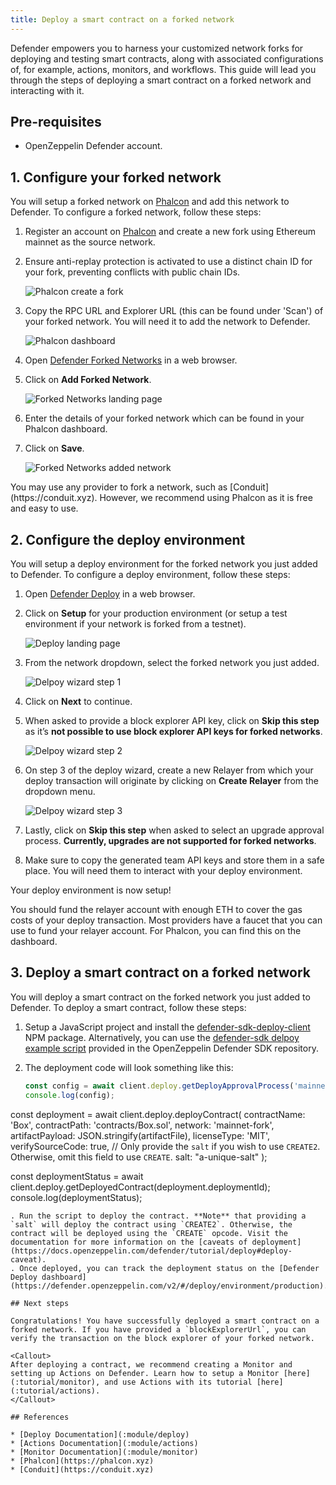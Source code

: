 ```yaml
---
title: Deploy a smart contract on a forked network
---
```


Defender empowers you to harness your customized network forks for deploying and testing smart contracts, along with associated configurations of, for example, actions, monitors, and workflows. This guide will lead you through the steps of deploying a smart contract on a forked network and interacting with it.

## Pre-requisites

* OpenZeppelin Defender account.

## 1. Configure your forked network

You will setup a forked network on [Phalcon](https://phalcon.xyz) and add this network to Defender. To configure a forked network, follow these steps:

1. Register an account on [Phalcon](https://phalcon.xyz) and create a new fork using Ethereum mainnet as the source network.
2. Ensure anti-replay protection is activated to use a distinct chain ID for your fork, preventing conflicts with public chain IDs.

   ![Phalcon create a fork](/defender/tutorial-forked-network-phalcon-create.png)
3. Copy the RPC URL and Explorer URL (this can be found under 'Scan') of your forked network. You will need it to add the network to Defender.

   ![Phalcon dashboard](/defender/tutorial-forked-networks-phalcon-dashboard.png)
4. Open [Defender Forked Networks](https://defender.openzeppelin.com/v2/#/settings/networks/forks) in a web browser.
5. Click on **Add Forked Network**.

   ![Forked Networks landing page](/defender/tutorial-forked-networks-intro.png)
6. Enter the details of your forked network which can be found in your Phalcon dashboard.
7. Click on **Save**.

   ![Forked Networks added network](/defender/tutorial-forked-networks-create.png)

<Callout>
You may use any provider to fork a network, such as [Conduit](https://conduit.xyz). However, we recommend using Phalcon as it is free and easy to use.
</Callout>

## 2. Configure the deploy environment

You will setup a deploy environment for the forked network you just added to Defender. To configure a deploy environment, follow these steps:

1. Open [Defender Deploy](https://defender.openzeppelin.com/v2/#/deploy) in a web browser.
2. Click on **Setup** for your production environment (or setup a test environment if your network is forked from a testnet).

   ![Deploy landing page](/defender/tutorial-forked-networks-deploy-intro.png)
3. From the network dropdown, select the forked network you just added.

   ![Delpoy wizard step 1](/defender/tutorial-forked-networks-deploy-wizard-step1.png)
4. Click on **Next** to continue.
5. When asked to provide a block explorer API key, click on **Skip this step** as it’s **not possible to use block explorer API keys for forked networks**.

   ![Delpoy wizard step 2](/defender/tutorial-forked-networks-deploy-wizard-step2.png)
6. On step 3 of the deploy wizard, create a new Relayer from which your deploy transaction will originate by clicking on **Create Relayer** from the dropdown menu.

   ![Delpoy wizard step 3](/defender/tutorial-forked-networks-deploy-wizard-step3.png)
7. Lastly, click on **Skip this step** when asked to select an upgrade approval process. **Currently, upgrades are not supported for forked networks**.
8. Make sure to copy the generated team API keys and store them in a safe place. You will need them to interact with your deploy environment.

Your deploy environment is now setup!

<Callout>
You should fund the relayer account with enough ETH to cover the gas costs of your deploy transaction. Most providers have a faucet that you can use to fund your relayer account. For Phalcon, you can find this on the dashboard.
</Callout>

## 3. Deploy a smart contract on a forked network

You will deploy a smart contract on the forked network you just added to Defender. To deploy a smart contract, follow these steps:

1. Setup a JavaScript project and install the [defender-sdk-deploy-client](https://www.npmjs.com/package/@openzeppelin/defender-sdk-deploy-client) NPM package. Alternatively, you can use the [defender-sdk delpoy example script](https://github.com/OpenZeppelin/defender-sdk/blob/main/examples/deploy-contract/index.js) provided in the OpenZeppelin Defender SDK repository.
2. The deployment code will look something like this:

   ```js
   const config = await client.deploy.getDeployApprovalProcess('mainnet-fork');
   console.log(config);

const deployment = await client.deploy.deployContract(
    contractName: 'Box',
    contractPath: 'contracts/Box.sol',
    network: 'mainnet-fork',
    artifactPayload: JSON.stringify(artifactFile),
    licenseType: 'MIT',
    verifySourceCode: true,
    // Only provide the `salt` if you wish to use `CREATE2`. Otherwise, omit this field to use `CREATE`.
    salt: "a-unique-salt"
);

const deploymentStatus = await client.deploy.getDeployedContract(deployment.deploymentId);
console.log(deploymentStatus);
```
. Run the script to deploy the contract. **Note** that providing a `salt` will deploy the contract using `CREATE2`. Otherwise, the contract will be deployed using the `CREATE` opcode. Visit the documentation for more information on the [caveats of deployment](https://docs.openzeppelin.com/defender/tutorial/deploy#deploy-caveat).
. Once deployed, you can track the deployment status on the [Defender Deploy dashboard](https://defender.openzeppelin.com/v2/#/deploy/environment/production).

## Next steps

Congratulations! You have successfully deployed a smart contract on a forked network. If you have provided a `blockExplorerUrl`, you can verify the transaction on the block explorer of your forked network.

<Callout>
After deploying a contract, we recommend creating a Monitor and setting up Actions on Defender. Learn how to setup a Monitor [here](:tutorial/monitor), and use Actions with its tutorial [here](:tutorial/actions).
</Callout>

## References

* [Deploy Documentation](:module/deploy)
* [Actions Documentation](:module/actions)
* [Monitor Documentation](:module/monitor)
* [Phalcon](https://phalcon.xyz)
* [Conduit](https://conduit.xyz)

